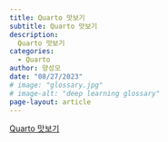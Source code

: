 ```yaml
---
title: Quarto 맛보기
subtitle: Quarto 맛보기
description:
  Quarto 맛보기
categories:
  - Quarto
author: 양성모
date: "08/27/2023"
# image: "glossary.jpg"
# image-alt: "deep learning glossary"
page-layout: article
---
```


[Quarto 맛보기](../../../slideshelf/quarto-introduction/index.qmd)




